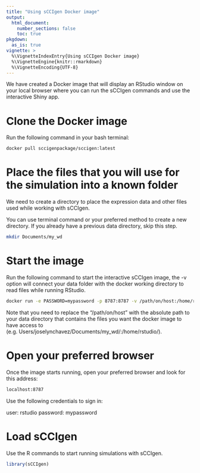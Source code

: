 ```yaml
---
title: "Using sCCIgen Docker image"
output: 
  html_document:
    number_sections: false
    toc: true
pkgdown:
  as_is: true
vignette: >
  %\VignetteIndexEntry{Using sCCIgen Docker image}
  %\VignetteEngine{knitr::rmarkdown}
  %\VignetteEncoding{UTF-8}
---
```


We have created a Docker image that will display an RStudio window on your local browser where you can run the sCCIgen commands and use the interactive Shiny app.

# Clone the Docker image

Run the following command in your bash terminal:

```bash
docker pull sccigenpackage/sccigen:latest 
```

# Place the files that you will use for the simulation into a known folder

We need to create a directory to place the expression data and other files used while working with sCCIgen.

You can use terminal command or your preferred method to create a new directory. If you already have a previous data directory, skip this step.

```bash
mkdir Documents/my_wd
```

# Start the image

Run the following command to start the interactive sCCIgen image, the -v option will connect your data folder with the docker working directory to read files while running RStudio.

```bash
docker run -e PASSWORD=mypassword -p 8787:8787 -v /path/on/host:/home/rstudio/ sccigenpackage/sccigen
```

Note that you need to replace the "/path/on/host" with the absolute path to your data directory that contains the files you want the docker image to have access to (e.g. Users/joselynchavez/Documents/my_wd/:/home/rstudio/).

# Open your preferred browser

Once the image starts running, open your preferred browser and look for this address:

```bash
localhost:8787
```

Use the following credentials to sign in:

user: rstudio
password: mypassword

# Load sCCIgen

Use the R commands to start running simulations with sCCIgen.

```r
library(sCCIgen)
```


